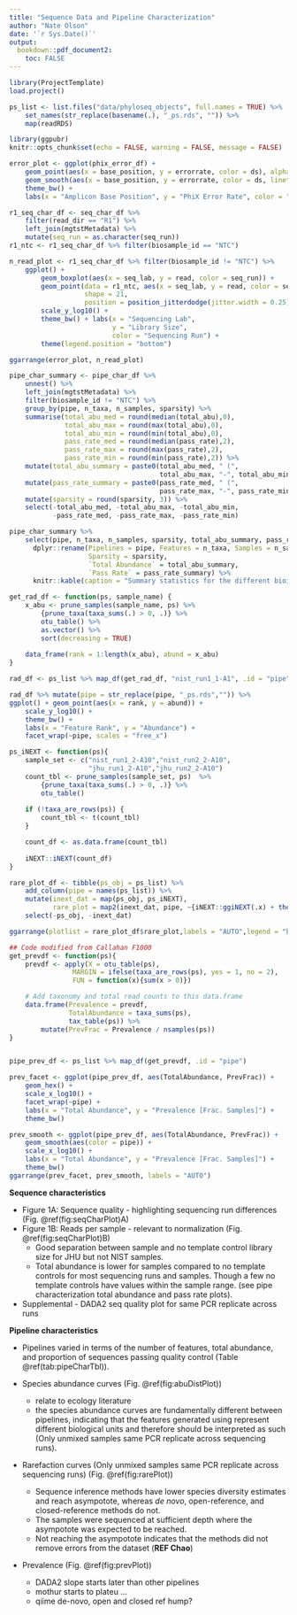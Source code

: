 ```yaml
---
title: "Sequence Data and Pipeline Characterization"
author: "Nate Olson"
date: '`r Sys.Date()`'
output:
  bookdown::pdf_document2: 
    toc: FALSE
---
```


```r
library(ProjectTemplate)
load.project() 

ps_list <- list.files("data/phyloseq_objects", full.names = TRUE) %>% 
    set_names(str_replace(basename(.), "_ps.rds", "")) %>% 
    map(readRDS)

library(ggpubr)
knitr::opts_chunk$set(echo = FALSE, warning = FALSE, message = FALSE)
```

```r
error_plot <- ggplot(phix_error_df) +
    geom_point(aes(x = base_position, y = errorrate, color = ds), alpha = 0.01) +
    geom_smooth(aes(x = base_position, y = errorrate, color = ds, linetype = read)) +
    theme_bw() +
    labs(x = "Amplicon Base Position", y = "PhiX Error Rate", color = "Dataset") 
```

```r
r1_seq_char_df <- seq_char_df %>%
    filter(read_dir == "R1") %>%
    left_join(mgtstMetadata) %>%
    mutate(seq_run = as.character(seq_run))
r1_ntc <- r1_seq_char_df %>% filter(biosample_id == "NTC") 

n_read_plot <- r1_seq_char_df %>% filter(biosample_id != "NTC") %>%
    ggplot() + 
        geom_boxplot(aes(x = seq_lab, y = read, color = seq_run)) + 
        geom_point(data = r1_ntc, aes(x = seq_lab, y = read, color = seq_run), 
                   shape = 21,
                   position = position_jitterdodge(jitter.width = 0.25)) + 
        scale_y_log10() + 
        theme_bw() + labs(x = "Sequencing Lab", 
                          y = "Library Size", 
                          color = "Sequencing Run") +
        theme(legend.position = "bottom")
```

 

```r
ggarrange(error_plot, n_read_plot)
```


```r
pipe_char_summary <- pipe_char_df %>%
    unnest() %>% 
    left_join(mgtstMetadata) %>% 
    filter(biosample_id != "NTC") %>% 
    group_by(pipe, n_taxa, n_samples, sparsity) %>% 
    summarise(total_abu_med = round(median(total_abu),0),
              total_abu_max = round(max(total_abu),0),
              total_abu_min = round(min(total_abu),0), 
              pass_rate_med = round(median(pass_rate),2),
              pass_rate_max = round(max(pass_rate),2),
              pass_rate_min = round(min(pass_rate),2)) %>% 
    mutate(total_abu_summary = paste0(total_abu_med, " (", 
                                      total_abu_max, "-", total_abu_min,")")) %>% 
    mutate(pass_rate_summary = paste0(pass_rate_med, " (",
                                      pass_rate_max, "-", pass_rate_min,")")) %>% 
    mutate(sparsity = round(sparsity, 3)) %>% 
    select(-total_abu_med, -total_abu_max, -total_abu_min,
           -pass_rate_med, -pass_rate_max, -pass_rate_min)

pipe_char_summary %>% 
    select(pipe, n_taxa, n_samples, sparsity, total_abu_summary, pass_rate_summary) %>% 
      dplyr::rename(Pipelines = pipe, Features = n_taxa, Samples = n_samples, 
                    Sparsity = sparsity, 
                    `Total Abundance` = total_abu_summary, 
                    `Pass Rate` = pass_rate_summary) %>% 
      knitr::kable(caption = "Summary statistics for the different bioinformatic pipeliens. Four pipelines, de novo, open reference, closed reference, and deblur (sequence inference), used the sample sequence pre-processing methods. DADA2 is a denoising sequence inference pipeline and mothur is a de-novo clustering pipeline. No template controls were excluded from summary statistics. Sparsity is the proportion of 0's in the count table. Features is the total number of OTUs (QIIME and mothur) or SVs (DADA2) in the count. Sample coverage is the median and range (minimum - maximum) per sample total feature abundance. Filter rate is the proportion of reads that were removed while processing the sequencing data for each bioinformatic pipeline.", booktabs = TRUE)
```


```r
get_rad_df <- function(ps, sample_name) {
    x_abu <- prune_samples(sample_name, ps) %>%
        {prune_taxa(taxa_sums(.) > 0, .)} %>%
        otu_table() %>%
        as.vector() %>%
        sort(decreasing = TRUE)
    
    data_frame(rank = 1:length(x_abu), abund = x_abu)
}

rad_df <- ps_list %>% map_df(get_rad_df, "nist_run1_1-A1", .id = "pipe")
```


```r
rad_df %>% mutate(pipe = str_replace(pipe, "_ps.rds","")) %>% 
ggplot() + geom_point(aes(x = rank, y = abund)) + 
    scale_y_log10() + 
    theme_bw() + 
    labs(x = "Feature Rank", y = "Abundance") + 
    facet_wrap(~pipe, scales = "free_x")
```


```r
ps_iNEXT <- function(ps){
    sample_set <- c("nist_run1_2-A10","nist_run2_2-A10",
                    "jhu_run1_2-A10","jhu_run2_2-A10")
    count_tbl <- prune_samples(sample_set, ps)  %>%
        {prune_taxa(taxa_sums(.) > 0, .)} %>%
        otu_table() 
    
    if (!taxa_are_rows(ps)) {
        count_tbl <- t(count_tbl)
    } 

    count_df <- as.data.frame(count_tbl)
    
    iNEXT::iNEXT(count_df)
}

rare_plot_df <- tibble(ps_obj = ps_list) %>% 
    add_column(pipe = names(ps_list)) %>% 
    mutate(inext_dat = map(ps_obj, ps_iNEXT),
           rare_plot = map2(inext_dat, pipe, ~{iNEXT::ggiNEXT(.x) + theme_bw() + ggtitle(.y)})) %>%
    select(-ps_obj, -inext_dat)
```

```r
ggarrange(plotlist = rare_plot_df$rare_plot,labels = "AUTO",legend = "bottom",common.legend = TRUE)
```

```r
## Code modified from Callahan F1000
get_prevdf <- function(ps){
    prevdf <- apply(X = otu_table(ps), 
                MARGIN = ifelse(taxa_are_rows(ps), yes = 1, no = 2),
                FUN = function(x){sum(x > 0)})

    # Add taxonomy and total read counts to this data.frame
    data.frame(Prevalence = prevdf, 
               TotalAbundance = taxa_sums(ps), 
               tax_table(ps)) %>% 
        mutate(PrevFrac = Prevalence / nsamples(ps))
}


pipe_prev_df <- ps_list %>% map_df(get_prevdf, .id = "pipe")
```


```r
prev_facet <- ggplot(pipe_prev_df, aes(TotalAbundance, PrevFrac)) +
    geom_hex() +
    scale_x_log10() + 
    facet_wrap(~pipe) + 
    labs(x = "Total Abundance", y = "Prevalence [Frac. Samples]") + 
    theme_bw()

prev_smooth <- ggplot(pipe_prev_df, aes(TotalAbundance, PrevFrac)) + 
    geom_smooth(aes(color = pipe)) + 
    scale_x_log10() +
    labs(x = "Total Abundance", y = "Prevalence [Frac. Samples]") + 
    theme_bw()
ggarrange(prev_facet, prev_smooth, labels = "AUTO")
```

__Sequence characteristics__ 

* Figure 1A: Sequence quality - highlighting sequencing run differences (Fig. \@ref(fig:seqCharPlot)A)  
* Figure 1B: Reads per sample - relevant to normalization  (Fig. \@ref(fig:seqCharPlot)B)
    - Good separation between sample and no template control library size for JHU but not NIST samples.  
    - Total abundance is lower for samples compared to no template controls for most sequencing runs and samples. Though a few no template controls have values within the sample range.  (see pipe characterization total abundance and pass rate plots).  

* Supplemental - DADA2 seq quality plot for same PCR replicate across runs 


__Pipeline characteristics__  

* Pipelines varied in terms of the number of features, total abundance, and proportion of sequences passing quality control (Table \@ref(tab:pipeCharTbl)).   


* Species abundance curves (Fig. \@ref(fig:abuDistPlot))
    - relate to ecology literature  
    - the species abundance curves are fundamentally different between pipelines, indicating that the features generated using represent different biological units and therefore should be interpreted as such (Only unmixed samples same PCR replicate across sequencing runs).  


* Rarefaction curves (Only unmixed samples same PCR replicate across sequencing runs) (Fig. \@ref(fig:rarePlot)) 
    - Sequence inference methods have lower species diversity estimates  and reach asympotote, whereas _de novo_, open-reference, and closed-reference methods do not.  
    - The samples were sequenced at sufficient depth where the asympotote was expected to be reached. 
    - Not reaching the asympotote indicates that the methods did not remove errors from the dataset (__REF Chao__)  

    
* Prevalence (Fig. \@ref(fig:prevPlot))  
    - DADA2 slope starts later than other pipelines  
    - mothur starts to plateu ... 
    - qiime de-novo, open and closed ref hump?  


